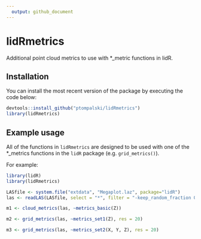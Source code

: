 ```yaml
---
  output: github_document
---
```

  
  <!-- README.md is generated from README.Rmd. Please edit that file -->
  
# lidRmetrics
Additional point cloud metrics to use with *_metric functions in lidR. 


## Installation 

You can install the most recent version of the package by executing the code below:

```r
devtools::install_github("ptompalski/lidRmetrics")
library(lidRmetrics)
```


## Example usage

All of the functions in `lidRmetrics` are designed to be used with one of the *_metrics functions in the `lidR` package (e.g. `grid_metrics()`). 

For example:

```r
library(lidR)
library(lidRmetrics)

LASfile <- system.file("extdata", "Megaplot.laz", package="lidR")
las <- readLAS(LASfile, select = "*", filter = "-keep_random_fraction 0.5")

m1 <- cloud_metrics(las, ~metrics_basic(Z))

m2 <- grid_metrics(las, ~metrics_set1(Z), res = 20)

m3 <- grid_metrics(las, ~metrics_set2(X, Y, Z), res = 20)
```
